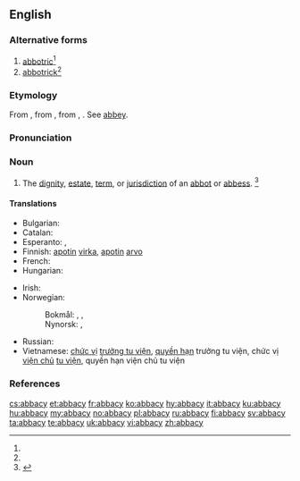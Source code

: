 ==English==

===Alternative forms===
# [[abbotric]]<ref name=SOED/>
# [[abbotrick]]<ref name=SOED/>

===Etymology===
From {{etyl|enm|en}} {{term|abbatie|lang=enm}}, from {{etyl|LL|en}} {{term|abbatia|lang=la}}, from {{term|abbas|lang=la}}, {{term|abbatis|lang=la||abbot}}. See [[abbey]].

===Pronunciation===
{{a|US}} {{IPA|/ˈæb.ə.si/}}

===Noun===
{{en-noun|abbacies}}

# The [[dignity]], [[estate]], [[term]], or [[jurisdiction]] of an [[abbot]] or [[abbess]]. {{defdate|First attested around 1350 to 1470.}}<ref name=SOED>{{reference-book | last =| first = | authorlink =  | coauthors =  | editor =Brown, Lesley  | others =  | title = The Shorter Oxford English Dictionary | origdate =  | origyear = 1933| origmonth =  | url =  | format =  | accessdate =  | accessyear =  | accessmonth =  | edition = 5th | date =  | year =2003| month =  | publisher =Oxford University Press  | location =Oxford, UK | language =  | id =  | doi = | isbn =978-0-19-860575-7 | lccn = | ol = | pages =3| chapter =  | chapterurl =  | quote =}}</ref>

====Translations====
{{trans-top|dignity, estate, or jurisdiction of an abbot}}
* Bulgarian: {{t+|bg|абатство|n|tr=abátstvo}}
* Catalan: {{t+|ca|abadia|f}}
* Esperanto: {{t-|eo|abateco}}, {{t-|eo|abata jurisdikcio}}
* Finnish: [[apotti|apotin]] [[virka]], [[apotti|apotin]] [[arvo]]
* French: {{t+|fr|abbatiat|m}}
* Hungarian: {{t+|hu|apátság}}
{{trans-mid}}
* Irish: {{t-|ga|abacht|f}}
* Norwegian:
*: Bokmål: {{t-|no|abbeddømme}}, {{t-|no|abbedgjeld}}, {{t-|no|abbedverdighet}}
*: Nynorsk: {{t-|nn|abbeddømme}}, {{t-|nn|abbedgjeld}}
* Russian: {{t|ru|аббатство|sc=Cyrl}}
* Vietnamese: [[chức vị]] [[trưởng tu viện]], [[quyền hạn]] trưởng tu viện, chức vị [[viện chủ]] [[tu viện]], quyền hạn viện chủ tu viện
{{trans-bottom}}

===References===
<references/>

[[cs:abbacy]]
[[et:abbacy]]
[[fr:abbacy]]
[[ko:abbacy]]
[[hy:abbacy]]
[[it:abbacy]]
[[ku:abbacy]]
[[hu:abbacy]]
[[my:abbacy]]
[[no:abbacy]]
[[pl:abbacy]]
[[ru:abbacy]]
[[fi:abbacy]]
[[sv:abbacy]]
[[ta:abbacy]]
[[te:abbacy]]
[[uk:abbacy]]
[[vi:abbacy]]
[[zh:abbacy]]